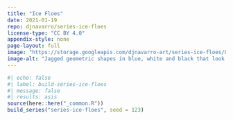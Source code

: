 ```yaml
---
title: "Ice Floes"
date: 2021-01-19
repo: djnavarro/series-ice-floes
license-type: "CC BY 4.0"
appendix-style: none
page-layout: full
image: "https://storage.googleapis.com/djnavarro-art/series-ice-floes/800/crystalline_05_160.png"
image-alt: "Jagged geometric shapes in blue, white and black that look like icebergs floating in a dark sea"
---
```

   
::: {.grid}
  
```r
#| echo: false
#| label: build-series-ice-floes
#| message: false
#| results: asis
source(here::here("_common.R"))
build_series("series-ice-floes", seed = 123)
```
   
:::
   
